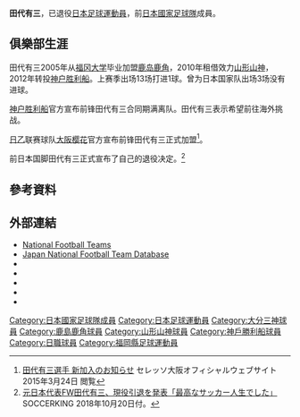 {{Infobox football biography
|name=田代有三
|image=
|fullname=田代有三
|birth_date={{Birth date and age|1982|7|22}}
|cityofbirth=[[福岡縣|福岡縣]][[福岡市|福岡市]]
|countryofbirth={{JPN}}
|height={{height|m=1.81}}
|position=[[前鋒_(足球)|前鋒]]
|currentclub=
|years1=2003
|clubs1=[[大分三神|大分三神]]
|caps1=1
|goals1=0
|years2=2004
|clubs2=[[鳥棲砂岩|鳥棲砂岩]]
|caps2=10
|goals2=1
|years3=2005–2011
|clubs3=[[鹿島鹿角|鹿島鹿角]]
|caps3=114
|goals3=31
|years4=2010
|clubs4=→ [[山形山神|山形山神]] (外借)
|caps4=29
|goals4=10
|years5=2012–2014
|clubs5=[[神戶勝利船|神戶勝利船]]
|caps5=66
|goals5=15
|years6=2015–2016
|clubs6=[[大阪櫻花|大阪櫻花]]
|caps6=28
|goals6=8
|years7=2017–2018
|clubs7= {{link-en|臥龍崗狼隊足球俱樂部|Wollongong Wolves FC|臥龍崗狼隊}}
|caps7=41
|goals7=14
|nationalyears1=2008
|nationalteam1=[[日本國家足球隊|日本]]
|nationalcaps1=3 
|nationalgoals1=0
|pcupdate=2018年8月17日
|ntupdate=2008年2月23日
}}
{{世大運獎牌記錄
|項目=足球
|a1=2003
|b1=1
}}
'''田代有三'''{{BD|1982年|7月22日||}}，已退役[[日本|日本]][[足球|足球]][[運動員|運動員]]，前[[日本國家足球隊|日本國家足球隊]]成員。

==俱樂部生涯==
田代有三2005年从[[福冈大学|福冈大学]]毕业加盟[[鹿岛鹿角|鹿岛鹿角]]，2010年租借效力[[山形山神|山形山神]]，2012年转投[[神户胜利船|神户胜利船]]。上赛季出场13场打进1球。曾为日本国家队出场3场没有进球。

[[神户胜利船|神户胜利船]]官方宣布前锋田代有三合同期满离队。田代有三表示希望前往海外挑战。 ​

[[日乙|日乙]]联赛球队[[大阪樱花|大阪樱花]]官方宣布前锋田代有三正式加盟<ref>[http://www.cerezo.co.jp/news_detail.asp?c_idx=10015447&contents_code=100100100 田代有三選手 新加入のお知らせ]{{Dead link|date=2020年4月 |bot=InternetArchiveBot |fix-attempted=yes }} セレッソ大阪オフィシャルウェブサイト 2015年3月24日 閲覧</ref>。

前日本国脚田代有三正式宣布了自己的退役决定。<ref>[https://www.soccer-king.jp/news/japan/jl/20181020/850476.html 元日本代表FW田代有三、現役引退を発表「最高なサッカー人生でした」] {{Wayback|url=https://www.soccer-king.jp/news/japan/jl/20181020/850476.html |date=20200411080403 }}SOCCERKING 2018年10月20日付。</ref>

== 參考資料 ==
{{Reflist}}

== 外部連結 ==
*[http://www.national-football-teams.com/v2/player.php?id=26683 National Football Teams]
*[https://web.archive.org/web/20130922061843/http://www.japannationalfootballteam.com/en/players/tashiro_yuzo.html Japan National Football Team Database]
* {{Twitter|tashiro_yuzo|田代有三 Yuzo Tashiro}}
* {{Instagram|yuzo.tashiro|Yuzo Tashiro}}
* {{YouTube|channel=UCuZX8Ah5kB7oPfb1KwHZCWg|Yuzoちゃんねるinオーストラリア}}
* {{Soccerway}}
* {{J.League player}}

[[Category:日本國家足球隊成員|Category:日本國家足球隊成員]]
[[Category:日本足球運動員|Category:日本足球運動員]]
[[Category:大分三神球員|Category:大分三神球員]]
[[Category:鹿島鹿角球員|Category:鹿島鹿角球員]]
[[Category:山形山神球員|Category:山形山神球員]]
[[Category:神戶勝利船球員|Category:神戶勝利船球員]]
[[Category:日職球員|Category:日職球員]]
[[Category:福岡縣足球運動員|Category:福岡縣足球運動員]]